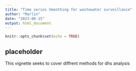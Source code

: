 ```yaml
---
title: "Time series Smoothing for wastewater surveillance"
author: "Marlin"
date: "2023-06-15"
output: html_document
---
```


```r
knitr::opts_chunk$set(echo = TRUE)
```

## placeholder

This vignette seeks to cover diffrent methods for dhs analysis

```r

```

```r

```


```r
```